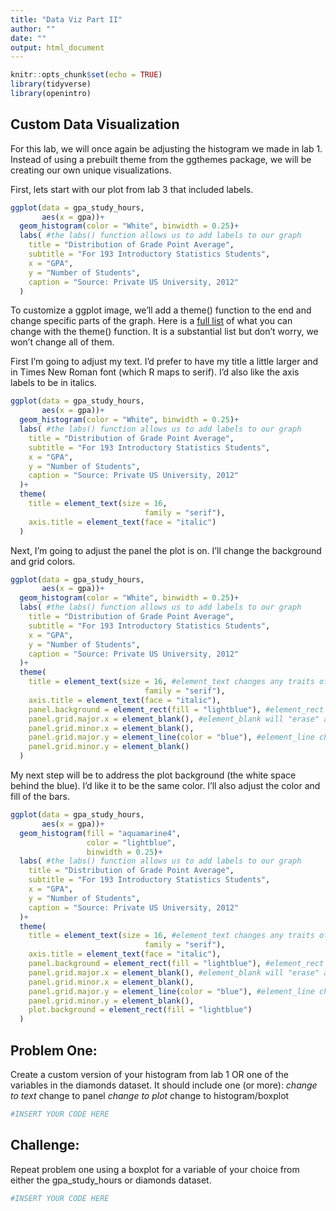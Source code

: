 ```yaml
---
title: "Data Viz Part II"
author: ""
date: ""
output: html_document
---
```


```r
knitr::opts_chunk$set(echo = TRUE)
library(tidyverse)
library(openintro)
```

## Custom Data Visualization

For this lab, we will once again be adjusting the histogram we made in lab 1. Instead of using a prebuilt theme from the ggthemes package, we will be creating our own unique visualizations. 

First, lets start with our plot from lab 3 that included labels.  

```r
ggplot(data = gpa_study_hours, 
       aes(x = gpa))+
  geom_histogram(color = "White", binwidth = 0.25)+
  labs( #the labs() function allows us to add labels to our graph
    title = "Distribution of Grade Point Average",
    subtitle = "For 193 Introductory Statistics Students",
    x = "GPA",
    y = "Number of Students",
    caption = "Source: Private US University, 2012"
  )
```

To customize a ggplot image, we'll add a theme() function to the end and change specific parts of the graph. Here is a [full list](https://ggplot2.tidyverse.org/reference/theme.html) of what you can change with the theme() function. It is a substantial list but don't worry, we won't change all of them.

First I'm going to adjust my text. I'd prefer to have my title a little larger and in Times New Roman font (which R maps to serif). I'd also like the axis labels to be in italics.

```r
ggplot(data = gpa_study_hours, 
       aes(x = gpa))+
  geom_histogram(color = "White", binwidth = 0.25)+
  labs( #the labs() function allows us to add labels to our graph
    title = "Distribution of Grade Point Average",
    subtitle = "For 193 Introductory Statistics Students",
    x = "GPA",
    y = "Number of Students",
    caption = "Source: Private US University, 2012"
  )+
  theme(
    title = element_text(size = 16,
                              family = "serif"),
    axis.title = element_text(face = "italic")
  )
```

Next, I'm going to adjust the panel the plot is on. I'll change the background and grid colors. 

```r
ggplot(data = gpa_study_hours, 
       aes(x = gpa))+
  geom_histogram(color = "White", binwidth = 0.25)+
  labs( #the labs() function allows us to add labels to our graph
    title = "Distribution of Grade Point Average",
    subtitle = "For 193 Introductory Statistics Students",
    x = "GPA",
    y = "Number of Students",
    caption = "Source: Private US University, 2012"
  )+
  theme(
    title = element_text(size = 16, #element_text changes any traits of the text
                              family = "serif"),
    axis.title = element_text(face = "italic"),
    panel.background = element_rect(fill = "lightblue"), #element_rect lets us change geometric traits of the panel or plot.
    panel.grid.major.x = element_blank(), #element_blank will "erase" a feature
    panel.grid.minor.x = element_blank(),
    panel.grid.major.y = element_line(color = "blue"), #element_line changes any (you guessed it) line traits
    panel.grid.minor.y = element_blank()
  )
```

My next step will be to address the plot background (the white space behind the blue). I'd like it to be the same color. I'll also adjust the color and fill of the bars. 

```r
ggplot(data = gpa_study_hours, 
       aes(x = gpa))+
  geom_histogram(fill = "aquamarine4",
                 color = "lightblue", 
                 binwidth = 0.25)+
  labs( #the labs() function allows us to add labels to our graph
    title = "Distribution of Grade Point Average",
    subtitle = "For 193 Introductory Statistics Students",
    x = "GPA",
    y = "Number of Students",
    caption = "Source: Private US University, 2012"
  )+
  theme(
    title = element_text(size = 16, #element_text changes any traits of the text
                              family = "serif"),
    axis.title = element_text(face = "italic"),
    panel.background = element_rect(fill = "lightblue"), #element_rect lets us change geometric traits of the panel or plot.
    panel.grid.major.x = element_blank(), #element_blank will "erase" a feature
    panel.grid.minor.x = element_blank(),
    panel.grid.major.y = element_line(color = "blue"), #element_line changes any (you guessed it) line traits
    panel.grid.minor.y = element_blank(),
    plot.background = element_rect(fill = "lightblue")
  )
```

## Problem One: 
Create a custom version of your histogram from lab 1 OR one of the variables in the diamonds dataset. It should include one (or more): 
*change to text
*change to panel
*change to plot
*change to histogram/boxplot

```r
#INSERT YOUR CODE HERE
```


## Challenge:
Repeat problem one using a boxplot for a variable of your choice from either the gpa_study_hours or diamonds dataset.
```r
#INSERT YOUR CODE HERE
```

